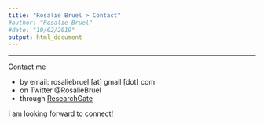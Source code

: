 ```yaml
---
title: "Rosalie Bruel > Contact"
#author: "Rosalie Bruel"
#date: "19/02/2019"
output: html_document
---
```


<!-- Global site tag (gtag.js) - Google Analytics -->
<script async src="https://www.googletagmanager.com/gtag/js?id=UA-134870808-1"></script>
<script>
  window.dataLayer = window.dataLayer || [];
  function gtag(){dataLayer.push(arguments);}
  gtag('js', new Date());

  gtag('config', 'UA-134870808-1');
</script>

<!-- Have the title display in the tab name, but not on the html page  -->
<style>
.title{
display: none;
}
</style>

______

Contact me 
<ul>
  <li>by email: rosaliebruel [at] gmail [dot] com</li>
  <li>on Twitter @RosalieBruel</li>
  <li>through <a target="_blank" rel="noopener noreferrer" href="https://www.researchgate.net/profile/Rosalie_Bruel">ResearchGate</a></li>
</ul>

I am looking forward to connect!